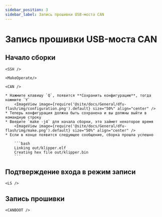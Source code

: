 ```yaml
---
sidebar_position: 3
sidebar_label: Запись прошивки USB-моста CAN
---
```



# Запись прошивки USB-моста CAN

## Начало сборки

    <SSH />

    <MakeOperate/>

    <CAN />

    * Нажмите клавишу `Q`, появится **Сохранить конфигурацию**, тогда нажмите `Y`
        <ImageView image={require('@site/docs/General/dfu-flash/img/configuration.png').default} size="50%" align="center" />
    * Теперь конфигурация должна быть сохранена и вы должны выйти в командную строку
    * Введите `make -j4` для начала сборки, это займет некоторое время
        <ImageView image={require('@site/docs/General/dfu-flash/img/make.png').default} size="50%" align="center" />
    * Если в конце появится следующее сообщение, сборка прошла успешно

        ```bash
        Linking out/klipper.elf
        Creating hex file out/klipper.bin
        ```
    
## Подтверждение входа в режим записи


    <LS />

## Запись прошивки


    <CANBOOT />